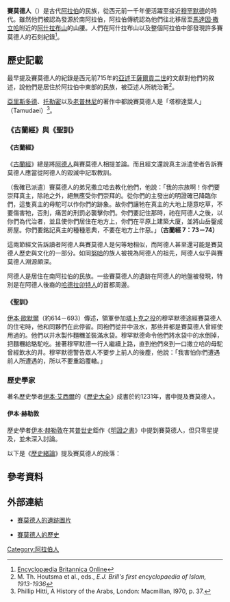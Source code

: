 {{Link style|time=2015-12-13T15:32:59+00:00}}

'''賽莫德人'''（{{lang-ar|ثمود}}）是古代[[阿拉伯|阿拉伯]]的民族，從西元前一千年便活躍至接近[[穆罕默德|穆罕默德]]的時代。雖然他們被認為發源於南阿拉伯，阿拉伯傳統認為他們往北移居至[[:en:Meda'in_Saleh|馬達因·撒立哈]]附近的[[:en:Mount_Athlab|阿什拉布山]]的山腰。人們在阿什拉布山以及整個阿拉伯中部發現許多賽莫德人的石刻紀錄<ref>[http://www.britannica.com/eb/article-9071923/Thamud Encyclopædia Britannica Online]</ref>。

==歷史記載==
最早提及賽莫德人的紀錄是西元前715年的[[亞述|亞述]]王[[薩爾貢二世|薩爾貢二世]]的文獻對他們的敘述，說他們是居住於阿拉伯中東部的民族，被亞述人所統治著<ref name="EI36">M. Th. Houtsma et al., eds., ''E.J. Brill's first encyclopaedia of Islam, 1913-1936''</ref>。

[[亞里斯多德|亞里斯多德]]、[[托勒密|托勒密]]以及[[老普林尼|老普林尼]]的著作中都說賽莫德人是「塔穆達葉人」（Tamudaei）<ref>Phillip Hitti, A History of the Arabs, London: Macmillan, I970, p. 37.</ref>。

===《古蘭經》與《聖訓》===
====《古蘭經》====
《[[古蘭經|古蘭經]]》總是將[[阿德人|阿德人]]與賽莫德人相提並論。而且經文還說真主派遣使者告訴賽莫德人應當從阿德人的毀滅中記取教訓。

（我確已派遣）賽莫德人的弟兄撒立哈去教化他們，他說：「我的宗族啊！你們要崇拜真主，除祂之外，絕無應受你們崇拜的。從你們的主發出的明證確已降臨你們，這隻真主的母駝可以作你們的跡象。故你們讓牠在真主的大地上隨意吃草，不要傷害牠，否則，痛苦的刑罰必襲擊你們。你們要記住那時，祂在阿德人之後，以你們為代治者，並且使你們居住在地方上，你們在平原上建築大廈，並將山岳鑿成房屋。你們要銘記真主的種種恩典，不要在地方上作惡。」'''（古蘭經 7：73－74）''' 

這兩節經文告訴讀者阿德人與賽莫德人是何等地相似，而阿德人甚至還可能是賽莫德人歷史與文化的一部分。如同[[伊斯蘭教中的挪亞|努哈]]的族人被視為阿德人的祖先，阿德人似乎與賽莫德人淵源頗深。

阿德人是居住在南阿拉伯的民族。一些賽莫德人的遺跡在阿德人的地盤被發現，特別是在阿德人後裔的[[哈德拉卯特人|哈德拉卯特人]]的首都周邊{{Fact|time=2008-05}}。

====《聖訓》====
[[:en:Ibn_Umar|伊本·歐默爾]]（約614－693）傳述，領軍參加[[:en:Battle_of_Tabouk|塔卜克之役]]的穆罕默德途經賽莫德人的住宅時，他和同夥們在此停留。同袍們從井中汲水，那些井都是賽莫德人曾經使用過的。他們以井水製作麵糰並裝滿水袋。穆罕默德命令他們將水袋中的水倒掉，把麵糰給駱駝吃。接著穆罕默德一行人繼續上路，直到他們來到一口撒立哈的母駝曾經飲水的井。穆罕默德警告眾人不要步上前人的後塵，他說：「我害怕你們遭遇前人所遭遇的，所以不要重蹈覆轍。」{{Fact|time=2009-05}}

===歷史學家===
著名歷史學者[[伊本·艾西爾|伊本·艾西爾]]的《[[:en:The_Complete_History|歷史大全]]》成書於約1231年，書中提及賽莫德人{{Fact|time=2008-05}}。
====伊本·赫勒敦====
歷史學者[[伊本·赫勒敦|伊本·赫勒敦]]在其[[:en:universal_history|普世史]]鉅作《[[明證之書|明證之書]]》中提到賽莫德人，但只零星提及，並未深入討論。

以下是《[[歷史緒論|歷史緒論]]》提及賽莫德人的段落：

{{quote|列國互相取代的情形能夠說明歷史的發展。阿德人的王室滅亡之後，其兄弟'''賽莫德人'''取而代之。賽莫德人又被他們的兄弟[[亞瑪力人|亞瑪力人]]取代。亞瑪力人被他們的兄弟[[希木葉爾人|希木葉爾人]]（Himyar）取代。希木葉爾人被他們的兄弟[[圖巴斯人|圖巴斯人]]（Tubba's）取代，他們本來臣屬於希木葉爾人。同樣地，他們被[[阿德瓦人|阿德瓦人]]（Adhwa'）取代。最後，穆達爾人（Mudar）建立了政權。《[http://www.muslimphilosophy.com/ik/Muqaddimah/ 歷史緒論]》 [http://www.muslimphilosophy.com/ik/Muqaddimah/Chapter2/Ch_2_21.htm 第二章21節]<ref>[http://www.muslimphilosophy.com/ik/Muqaddimah/Chapter2/Ch_2_21.htm Muqaddimah Ch. 2.21]</ref>}}

{{quote|葉門、巴林、阿曼以及整個半島自古以來即是阿拉伯的範圍，但幾千年來這些地方分別隸屬於不同的（阿拉伯）國家。他們也在那裡建立了城市與城鎮，過著成熟而奢華的定居生活。這些民族有阿德人、'''賽莫德人'''、亞瑪力人、希木葉爾人、圖巴斯人以及南阿拉伯的統治者（阿德瓦人）。王室的存在以及定居的生活方式已經存續好一陣子。定居的生活方式非常穩定。他們的工藝水準高深，產量很大。如同我們之前講過的，他們並非同他們的統治者一同滅亡。他們適應環境，存續至今。他們特別容易適應環境。他們（特別是葉門人）的工藝品有：有條紋的布、縫製良好的衣物以及絲織品。《[http://www.muslimphilosophy.com/ik/Muqaddimah/ 歷史緒論]》 [http://www.muslimphilosophy.com/ik/Muqaddimah/Chapter5/Ch_5_20.htm 第五章20節]<ref>[http://www.muslimphilosophy.com/ik/Muqaddimah/Chapter5/Ch_5_20.htm Muqaddimah Ch. 5.20]</ref>}}

==參考資料==
{{reflist}}

==外部連結==
* {{en icon}}[https://web.archive.org/web/20120211083605/http://www.zubeyr-kureemun.com/SaudiArabia/PhotoGalleryOfMadainSaleh.htm 賽莫德人的遺跡圖片]
* {{zh icon}}[http://www.harunyahya.com/other/chinese/perishednations/thamud2.html 賽莫德人的歷史]

[[Category:阿拉伯人|Category:阿拉伯人]]